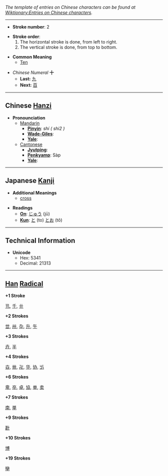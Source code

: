 ''The template of entries on Chinese characters can be found at [[Wiktionary:Entries on Chinese characters]].''

----

* '''Stroke number''': 2

*'''Stroke order''':
*# The horizontal stroke is done, from left to right.
*# The vertical stroke is done, from top to bottom.

*'''Common Meaning'''
**[[Ten]]

*''Chinese Numeral'' '''十'''
**'''Last:''' [[九]]
**'''Next:''' [[百]]

----

== Chinese [[Hanzi]] ==

*'''Pronounciation '''
**[[Mandarin]]
***'''[[Pinyin]]''': ''shí ( shi2 )''
***'''[[Wade-Giles]]''': 
***'''[[Yale]]''': 
**[[Cantonese]]
***'''[[Jyutping]]''': 
***'''[[Penkyamp]]''':  Sàp
***'''[[Yale]]''': 

----

== Japanese [[Kanji]] ==

*'''Additional Meanings'''
** [[cross]]

*'''Readings'''
**'''[[On]]''': [[じゅう]] (jū)
**'''[[Kun]]''': [[と]] (to) [[とお]] (tô)

----

==Technical Information==
*'''Unicode'''
**Hex: 5341
**Decimal: 21313

----

== [[Han]] [[Radical]] ==

'''+1 Stroke'''

[[卂]], [[千]], [[卄]]

'''+2 Strokes'''

[[丗]], [[卅]], [[卆]], [[升]], [[午]]

'''+3 Strokes'''

[[卉]], [[半]]

'''+4 Strokes'''

[[卋]], [[卌]], [[卍]], [[华]], [[协]], [[卐]]

'''+6 Strokes'''

[[卑]], [[卒]], [[卓]], [[協]], [[单]], [[卖]]

'''+7 Strokes'''

[[南]], [[単]]

'''+9 Strokes'''

[[卙]]

'''+10 Strokes'''

[[博]]

'''+19 Strokes'''

[[卛]]